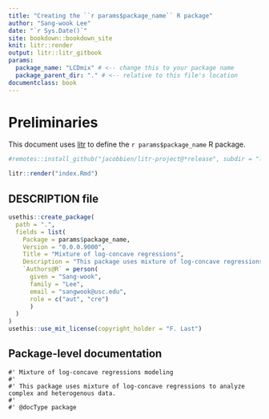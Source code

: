 ```yaml
---
title: "Creating the ``r params$package_name`` R package"
author: "Sang-wook Lee"
date: "`r Sys.Date()`"
site: bookdown::bookdown_site
knit: litr::render
output: litr::litr_gitbook
params:
  package_name: "LCDmix" # <-- change this to your package name
  package_parent_dir: "." # <-- relative to this file's location
documentclass: book
---
```


# Preliminaries

This document uses [litr](https://jacobbien.github.io/litr-project/) to define the ``r params$package_name`` R package.  

```r
#remotes::install_github("jacobbien/litr-project@*release", subdir = "litr")

litr::render("index.Rmd")
```

## DESCRIPTION file

```r
usethis::create_package(
  path = ".",
  fields = list(
    Package = params$package_name,
    Version = "0.0.0.9000",
    Title = "Mixture of log-concave regressions",
    Description = "This package uses mixture of log-concave regressions to analyze complex and heterogenous data.",
    `Authors@R` = person(
      given = "Sang-wook",
      family = "Lee",
      email = "sangwook@usc.edu",
      role = c("aut", "cre")
      )
  )
)
usethis::use_mit_license(copyright_holder = "F. Last")
```

## Package-level documentation

```package_doc
#' Mixture of log-concave regressions modeling
#'
#' This package uses mixture of log-concave regressions to analyze complex and heterogenous data.
#' 
#' @docType package
```
